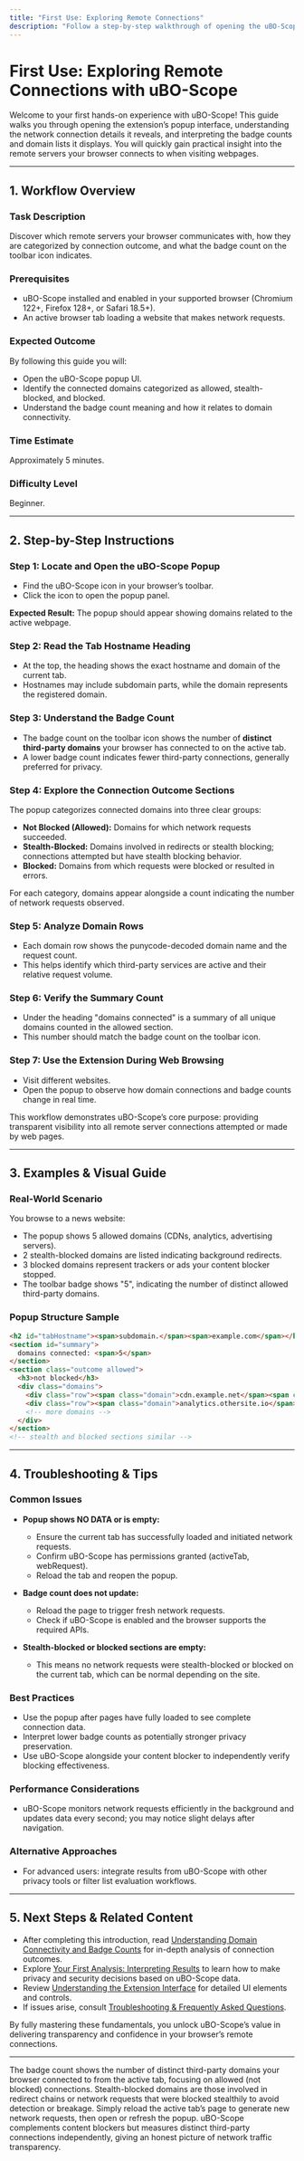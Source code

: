 ```yaml
---
title: "First Use: Exploring Remote Connections"
description: "Follow a step-by-step walkthrough of opening the uBO-Scope popup, discovering the domains your browser connects to, and understanding the meaning of badge counts and the connectivity lists displayed."
---
```


# First Use: Exploring Remote Connections with uBO-Scope

Welcome to your first hands-on experience with uBO-Scope! This guide walks you through opening the extension’s popup interface, understanding the network connection details it reveals, and interpreting the badge counts and domain lists it displays. You will quickly gain practical insight into the remote servers your browser connects to when visiting webpages.

---

## 1. Workflow Overview

### Task Description
Discover which remote servers your browser communicates with, how they are categorized by connection outcome, and what the badge count on the toolbar icon indicates.

### Prerequisites
- uBO-Scope installed and enabled in your supported browser (Chromium 122+, Firefox 128+, or Safari 18.5+).
- An active browser tab loading a website that makes network requests.

### Expected Outcome
By following this guide you will:
- Open the uBO-Scope popup UI.
- Identify the connected domains categorized as allowed, stealth-blocked, and blocked.
- Understand the badge count meaning and how it relates to domain connectivity.

### Time Estimate
Approximately 5 minutes.

### Difficulty Level
Beginner.

---

## 2. Step-by-Step Instructions

### Step 1: Locate and Open the uBO-Scope Popup
- Find the uBO-Scope icon in your browser’s toolbar.
- Click the icon to open the popup panel.

**Expected Result:** The popup should appear showing domains related to the active webpage.

### Step 2: Read the Tab Hostname Heading
- At the top, the heading shows the exact hostname and domain of the current tab.
- Hostnames may include subdomain parts, while the domain represents the registered domain.

### Step 3: Understand the Badge Count
- The badge count on the toolbar icon shows the number of **distinct third-party domains** your browser has connected to on the active tab.
- A lower badge count indicates fewer third-party connections, generally preferred for privacy.

### Step 4: Explore the Connection Outcome Sections
The popup categorizes connected domains into three clear groups:

- **Not Blocked (Allowed):** Domains for which network requests succeeded.
- **Stealth-Blocked:** Domains involved in redirects or stealth blocking; connections attempted but have stealth blocking behavior.
- **Blocked:** Domains from which requests were blocked or resulted in errors.

For each category, domains appear alongside a count indicating the number of network requests observed.

### Step 5: Analyze Domain Rows
- Each domain row shows the punycode-decoded domain name and the request count.
- This helps identify which third-party services are active and their relative request volume.

### Step 6: Verify the Summary Count
- Under the heading "domains connected" is a summary of all unique domains counted in the allowed section.
- This number should match the badge count on the toolbar icon.

### Step 7: Use the Extension During Web Browsing
- Visit different websites.
- Open the popup to observe how domain connections and badge counts change in real time.

This workflow demonstrates uBO-Scope’s core purpose: providing transparent visibility into all remote server connections attempted or made by web pages.

---

## 3. Examples & Visual Guide

### Real-World Scenario
You browse to a news website:
- The popup shows 5 allowed domains (CDNs, analytics, advertising servers).
- 2 stealth-blocked domains are listed indicating background redirects.
- 3 blocked domains represent trackers or ads your content blocker stopped.
- The toolbar badge shows "5", indicating the number of distinct allowed third-party domains.

### Popup Structure Sample
```html
<h2 id="tabHostname"><span>subdomain.</span><span>example.com</span></h2>
<section id="summary">
  domains connected: <span>5</span>
</section>
<section class="outcome allowed">
  <h3>not blocked</h3>
  <div class="domains">
    <div class="row"><span class="domain">cdn.example.net</span><span class="count badge">10</span></div>
    <div class="row"><span class="domain">analytics.othersite.io</span><span class="count badge">4</span></div>
    <!-- more domains -->
  </div>
</section>
<!-- stealth and blocked sections similar -->
```

---

## 4. Troubleshooting & Tips

### Common Issues
- **Popup shows NO DATA or is empty:**
  - Ensure the current tab has successfully loaded and initiated network requests.
  - Confirm uBO-Scope has permissions granted (activeTab, webRequest).
  - Reload the tab and reopen the popup.

- **Badge count does not update:**
  - Reload the page to trigger fresh network requests.
  - Check if uBO-Scope is enabled and the browser supports the required APIs.

- **Stealth-blocked or blocked sections are empty:**
  - This means no network requests were stealth-blocked or blocked on the current tab, which can be normal depending on the site.

### Best Practices
- Use the popup after pages have fully loaded to see complete connection data.
- Interpret lower badge counts as potentially stronger privacy preservation.
- Use uBO-Scope alongside your content blocker to independently verify blocking effectiveness.

### Performance Considerations
- uBO-Scope monitors network requests efficiently in the background and updates data every second; you may notice slight delays after navigation.

### Alternative Approaches
- For advanced users: integrate results from uBO-Scope with other privacy tools or filter list evaluation workflows.

---

## 5. Next Steps & Related Content

- After completing this introduction, read [Understanding Domain Connectivity and Badge Counts](/guides/interpreting-results/understanding-results) for in-depth analysis of connection outcomes.
- Explore [Your First Analysis: Interpreting Results](/getting-started/basic-usage-config/first-analysis) to learn how to make privacy and security decisions based on uBO-Scope data.
- Review [Understanding the Extension Interface](/getting-started/basic-usage-config/understanding-extension-ui) for detailed UI elements and controls.
- If issues arise, consult [Troubleshooting & Frequently Asked Questions](/getting-started/basic-usage-config/troubleshooting-install).

By fully mastering these fundamentals, you unlock uBO-Scope’s value in delivering transparency and confidence in your browser’s remote connections.

---

<AccordionGroup title="Quick Reference">
<Accordion title="What does the badge count represent?">
The badge count shows the number of distinct third-party domains your browser connected to from the active tab, focusing on allowed (not blocked) connections.
</Accordion>
<Accordion title="What are stealth-blocked domains?">
Stealth-blocked domains are those involved in redirect chains or network requests that were blocked stealthily to avoid detection or breakage.
</Accordion>
<Accordion title="How to refresh connection data in the popup?">
Simply reload the active tab’s page to generate new network requests, then open or refresh the popup.
</Accordion>
</AccordionGroup>

<Tip>
uBO-Scope complements content blockers but measures distinct third-party connections independently, giving an honest picture of network traffic transparency.
</Tip>